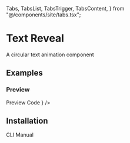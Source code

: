   Tabs,
  TabsList,
  TabsTrigger,
  TabsContent,
} from "@/components/site/tabs.tsx";


# Text Reveal

A circular text animation component

## Examples

### Preview

<Tabs defaultValue="preview" className="">
  <TabsList>
    <TabsTrigger value="preview">Preview</TabsTrigger>
    <TabsTrigger value="code">Code</TabsTrigger>
  </TabsList>
  <TabsContent value="preview">
    <ComponentRenderer reTrigger component={<TextCirclePreview />} />
  </TabsContent>
  <TabsContent value="code">
    <CodeBlock filePath="src/app/docs/text-circle/text-circle-preview.tsx" />
  </TabsContent>
</Tabs>

## Installation

<Tabs defaultValue="cli" className="">
  <TabsList>
    <TabsTrigger value="cli">CLI</TabsTrigger>
    <TabsTrigger value="manual">Manual</TabsTrigger>
  </TabsList>
  <TabsContent value="cli">
    <Cli command={`add "https://berlix.vercel.app/registry/text-circle.json"`} />
  </TabsContent>

  <TabsContent value="manual">
    <CodeBlock filePath="src/components/core/text-circle.tsx" />
  </TabsContent>
</Tabs>
